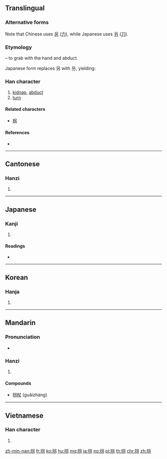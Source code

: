 {{also|招}}
==Translingual==
{{ja-forms|拐|拐|拐}}

===Alternative forms===
Note that Chinese uses [[另]] ([[力]]), while Japanese uses [[叧]] ([[刀]]).

===Etymology===
{{Han compound|手|alt1=扌|t1=hand|另|ls=psc|c1=s|c2=p}} – to grab with the hand and abduct.

Japanese form replaces 另 with 叧, yielding: {{Han compound|手|alt1=扌|t1=hand|叧|ls=psc|c1=s|c2=p}}

===Han character===
{{Han char|rn=64|rad=手|as=05|sn=8|four=56027|canj=QRKS,QRSH|ids=⿰扌另, ⿰扌叧}}

# [[kidnap]], [[abduct]]
# [[turn]]

====Related characters====
* [[柺]]

====References====
* {{Han ref|kx=0425.100|dkj=11955|dj=0773.150|hdz=31853.030|uh=62D0|ud=25296|bh=A9E4|bd=43492}}

----

==Cantonese==

===Hanzi===
{{yue-hanzi|jyut=[[gwaai2]]|y=gwaai2}}

# {{defn|lang=yue|sort=手05}}

----

==Japanese==

===Kanji===
{{ja-kanji|grade=c|rs=手05}}

# {{defn|lang=ja|sort=手05}}

====Readings====
* {{ja-readings|goon=[[げ]] (ge)|kanon=[[かい]] (kai)|kun=[[かたる]] (kataru)}}

----

==Korean==

===Hanja===
{{ko-hanja|hangeul=괴|eumhun=|rv=goe|mr=koe|y=koy}}

# {{defn|lang=ko|sort=手05}}

----

==Mandarin==

===Pronunciation===
* {{audio|Zh-guai.ogg|Audio|lang=cmn}}

===Hanzi===
{{cmn-hanzi|pin=[[guǎi]] ([[guai3]])|wg=kuai<sup>3</sup>}}

# {{defn|lang=cmn|sort=手05}}

====Compounds====
* [[拐杖]] (guǎizhàng)

----

==Vietnamese==

===Han character===
{{vi-hantu|[[quảy]], [[quải]], [[quái]], [[quẩy]], [[quay]], [[quày]], [[quầy]]|rs=手05}}

# {{defn|lang=vi|sort=手05}}

[[zh-min-nan:拐]]
[[fr:拐]]
[[ko:拐]]
[[hu:拐]]
[[mg:拐]]
[[ja:拐]]
[[no:拐]]
[[pl:拐]]
[[th:拐]]
[[chr:拐]]
[[zh:拐]]